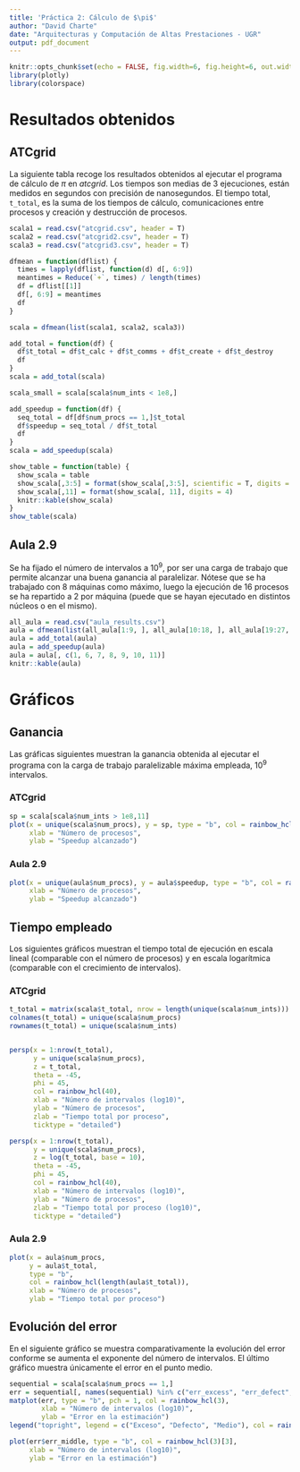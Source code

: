 ```yaml
---
title: 'Práctica 2: Cálculo de $\pi$'
author: "David Charte"
date: "Arquitecturas y Computación de Altas Prestaciones - UGR"
output: pdf_document
---
```


```r
knitr::opts_chunk$set(echo = FALSE, fig.width=6, fig.height=6, out.width='.5\\textwidth', out.height='.5\\textwidth', fig.align = "center")
library(plotly)
library(colorspace)
```

# Resultados obtenidos

## ATCgrid

La siguiente tabla recoge los resultados obtenidos al ejecutar el programa de cálculo de $\pi$ en *atcgrid*. Los tiempos son medias de 3 ejecuciones, están medidos en segundos con precisión de nanosegundos. El tiempo total, `t_total`, es la suma de los tiempos de cálculo, comunicaciones entre procesos y creación y destrucción de procesos.


```r
scala1 = read.csv("atcgrid.csv", header = T)
scala2 = read.csv("atcgrid2.csv", header = T)
scala3 = read.csv("atcgrid3.csv", header = T)

dfmean = function(dflist) {
  times = lapply(dflist, function(d) d[, 6:9])
  meantimes = Reduce(`+`, times) / length(times)
  df = dflist[[1]]
  df[, 6:9] = meantimes
  df
}

scala = dfmean(list(scala1, scala2, scala3))

add_total = function(df) {
  df$t_total = df$t_calc + df$t_comms + df$t_create + df$t_destroy
  df
}
scala = add_total(scala)

scala_small = scala[scala$num_ints < 1e8,]
```


```r
add_speedup = function(df) {
  seq_total = df[df$num_procs == 1,]$t_total
  df$speedup = seq_total / df$t_total
  df
}
scala = add_speedup(scala)
```

\scriptsize
```r
show_table = function(table) {
  show_scala = table
  show_scala[,3:5] = format(show_scala[,3:5], scientific = T, digits = 4)
  show_scala[,11] = format(show_scala[, 11], digits = 4)
  knitr::kable(show_scala)
}
show_table(scala)
```

\normalsize

\pagebreak

## Aula 2.9

Se ha fijado el número de intervalos a $10^9$, por ser una carga de trabajo que permite alcanzar una buena ganancia al paralelizar. Nótese que se ha trabajado con 8 máquinas como máximo, luego la ejecución de 16 procesos se ha repartido a 2 por máquina (puede que se hayan ejecutado en distintos núcleos o en el mismo).

```r
all_aula = read.csv("aula_results.csv")
aula = dfmean(list(all_aula[1:9, ], all_aula[10:18, ], all_aula[19:27, ]))
aula = add_total(aula)
aula = add_speedup(aula)
aula = aula[, c(1, 6, 7, 8, 9, 10, 11)]
knitr::kable(aula)
```

# Gráficos

## Ganancia

Las gráficas siguientes muestran la ganancia obtenida al ejecutar el programa con la carga de trabajo paralelizable máxima empleada, $10^9$ intervalos.

### ATCgrid



```r
sp = scala[scala$num_ints > 1e8,11]
plot(x = unique(scala$num_procs), y = sp, type = "b", col = rainbow_hcl(length(unique(scala$num_procs))),
     xlab = "Número de procesos",
     ylab = "Speedup alcanzado")
```



### Aula 2.9

```r
plot(x = unique(aula$num_procs), y = aula$speedup, type = "b", col = rainbow_hcl(length(unique(aula$num_procs))),
     xlab = "Número de procesos",
     ylab = "Speedup alcanzado")
```


## Tiempo empleado

Los siguientes gráficos muestran el tiempo total de ejecución en escala lineal (comparable con el número de procesos) y en escala logarítmica (comparable con el crecimiento de intervalos). 

### ATCgrid

```r
t_total = matrix(scala$t_total, nrow = length(unique(scala$num_ints)))
colnames(t_total) = unique(scala$num_procs)
rownames(t_total) = unique(scala$num_ints)


persp(x = 1:nrow(t_total),
      y = unique(scala$num_procs),
      z = t_total,
      theta = -45,
      phi = 45,
      col = rainbow_hcl(40),
      xlab = "Número de intervalos (log10)",
      ylab = "Número de procesos",
      zlab = "Tiempo total por proceso",
      ticktype = "detailed")
```

```r
persp(x = 1:nrow(t_total),
      y = unique(scala$num_procs),
      z = log(t_total, base = 10),
      theta = -45,
      phi = 45,
      col = rainbow_hcl(40),
      xlab = "Número de intervalos (log10)",
      ylab = "Número de procesos",
      zlab = "Tiempo total por proceso (log10)",
      ticktype = "detailed")
```

### Aula 2.9

```r
plot(x = aula$num_procs,
     y = aula$t_total,
     type = "b",
     col = rainbow_hcl(length(aula$t_total)),
     xlab = "Número de procesos",
     ylab = "Tiempo total por proceso")
```

## Evolución del error

En el siguiente gráfico se muestra comparativamente la evolución del error conforme se aumenta el exponente del número de intervalos. El último gráfico muestra únicamente el error en el punto medio.

```r
sequential = scala[scala$num_procs == 1,]
err = sequential[, names(sequential) %in% c("err_excess", "err_defect", "err_middle")]
matplot(err, type = "b", pch = 1, col = rainbow_hcl(3),
        xlab = "Número de intervalos (log10)",
        ylab = "Error en la estimación")
legend("topright", legend = c("Exceso", "Defecto", "Medio"), col = rainbow_hcl(3), pch = 1)
```

```r
plot(err$err_middle, type = "b", col = rainbow_hcl(3)[3],
     xlab = "Número de intervalos (log10)",
     ylab = "Error en la estimación")
```


